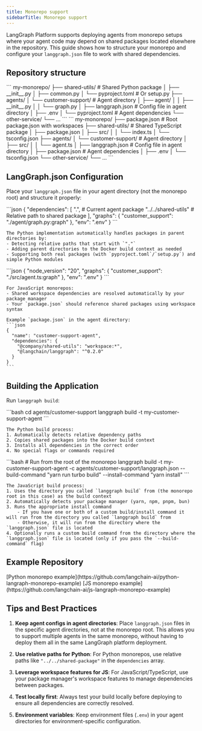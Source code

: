```yaml
---
title: Monorepo support
sidebarTitle: Monorepo support
---
```


LangGraph Platform supports deploying agents from monorepo setups where your agent code may depend on shared packages located elsewhere in the repository. This guide shows how to structure your monorepo and configure your `langgraph.json` file to work with shared dependencies.

## Repository structure

<Tabs>
  <Tab title="Python">
    ```
    my-monorepo/
    ├── shared-utils/           # Shared Python package
    │   ├── __init__.py
    │   ├── common.py
    │   └── pyproject.toml      # Or setup.py
    ├── agents/
    │   └── customer-support/   # Agent directory
    │       ├── agent/
    │       │   ├── __init__.py
    │       │   └── graph.py
    │       ├── langgraph.json  # Config file in agent directory
    │       ├── .env
    │       └── pyproject.toml  # Agent dependencies
    └── other-service/
        └── ...
    ```
  </Tab>
  <Tab title="JS">
    ```
    my-monorepo/
    ├── package.json            # Root package.json with workspaces
    ├── shared-utils/           # Shared TypeScript package
    │   ├── package.json
    │   ├── src/
    │   │   └── index.ts
    │   └── tsconfig.json
    ├── agents/
    │   └── customer-support/   # Agent directory
    │       ├── src/
    │       │   └── agent.ts
    │       ├── langgraph.json  # Config file in agent directory
    │       ├── package.json    # Agent dependencies
    │       ├── .env
    │       └── tsconfig.json
    └── other-service/
        └── ...
    ```
  </Tab>
</Tabs>

## LangGraph.json Configuration

Place your `langgraph.json` file in your agent directory (not the monorepo root) and structure it properly:

<Tabs>
  <Tab title="Python">
    ```json
    {
      "dependencies": [
        ".",                    # Current agent package
        "../../shared-utils"    # Relative path to shared package
      ],
      "graphs": {
        "customer_support": "./agent/graph.py:graph"
      },
      "env": ".env"
    }
    ```
    
    The Python implementation automatically handles packages in parent directories by:
    - Detecting relative paths that start with `"."`
    - Adding parent directories to the Docker build context as needed
    - Supporting both real packages (with `pyproject.toml`/`setup.py`) and simple Python modules
  </Tab>
  <Tab title="JS">
    ```json
    {
      "node_version": "20",
      "graphs": {
        "customer_support": "./src/agent.ts:graph"
      },
      "env": ".env"
    }
    ```
    
    For JavaScript monorepos:
    - Shared workspace dependencies are resolved automatically by your package manager
    - Your `package.json` should reference shared packages using workspace syntax
    
    Example `package.json` in the agent directory:
    ```json
    {
      "name": "customer-support-agent",
      "dependencies": {
        "@company/shared-utils": "workspace:*",
        "@langchain/langgraph": "^0.2.0"
      }
    }
    ```
  </Tab>
</Tabs>

## Building the Application

Run `langgraph build`:

<Tabs>
  <Tab title="Python">
    ```bash
    cd agents/customer-support
    langgraph build -t my-customer-support-agent
    ```
    
    The Python build process:
    1. Automatically detects relative dependency paths
    2. Copies shared packages into the Docker build context
    3. Installs all dependencies in the correct order
    4. No special flags or commands required
  </Tab>
  <Tab title="JS">
    ```bash
    # Run from the root of the monorepo
    langgraph build -t my-customer-support-agent -c agents/customer-support/langgraph.json --build-command "yarn run turbo build" --install-command "yarn install"
    ```
    
    The JavaScript build process:
    1. Uses the directory you called `langgraph build` from (the monorepo root in this case) as the build context
    2. Automatically detects your package manager (yarn, npm, pnpm, bun)
    3. Runs the appropriate install command
        - If you have one or both of a custom build/install command it will run from the directory you called `langgraph build` from
        - Otherwise, it will run from the directory where the `langgraph.json` file is located
    4. Optionally runs a custom build command from the directory where the `langgraph.json` file is located (only if you pass the `--build-command` flag)
    
  </Tab>
</Tabs>

## Example Repository

<Tabs>
  <Tab title="Python">
    [Python monorepo example](https://github.com/langchain-ai/python-langraph-monorepo-example)
  </Tab>
  <Tab title="JS">
    [JS monorepo example](https://github.com/langchain-ai/js-langraph-monorepo-example)
  </Tab>
</Tabs>

## Tips and Best Practices

1. **Keep agent configs in agent directories**: Place `langgraph.json` files in the specific agent directories, not at the monorepo root. This allows you to support multiple agents in the same monorepo, without having to deploy them all in the same LangGraph platform deployment.

2. **Use relative paths for Python**: For Python monorepos, use relative paths like `"../../shared-package"` in the `dependencies` array.

3. **Leverage workspace features for JS**: For JavaScript/TypeScript, use your package manager's workspace features to manage dependencies between packages.

4. **Test locally first**: Always test your build locally before deploying to ensure all dependencies are correctly resolved.

5. **Environment variables**: Keep environment files (`.env`) in your agent directories for environment-specific configuration.